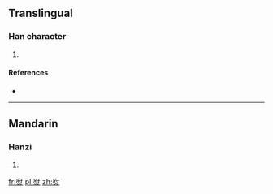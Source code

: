 ==Translingual==

===Han character===
{{Han char|rn=86|rad=火|as=08|sn=12|four=|canj=戈人戈火 (IOIF)}}

# {{defn|Han|sort=火08}}

====References====
* {{Han ref|kx=0674.040|dkj=19117|hdz=32210.110|uh=7124|ud=28964}}

----

==Mandarin==

===Hanzi===
{{cmn-hanzi|pin=[[fǔ]] ([[fu3]])|wg=fu<sup>3</sup>}}

# {{defn|Mandarin|sort=火08}}

[[fr:焤]]
[[pl:焤]]
[[zh:焤]]